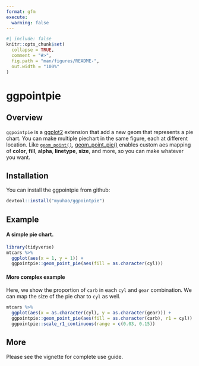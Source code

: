 ```yaml
---
format: gfm
execute: 
  warning: false
---
```


<!-- README.md is generated from README.qmd. Please edit that file -->

```r
#| include: false
knitr::opts_chunk$set(
  collapse = TRUE,
  comment = "#>",
  fig.path = "man/figures/README-",
  out.width = "100%"
)
```

# ggpointpie

<!-- badges: start -->
<!-- badges: end -->

## Overview

`ggpointpie` is a [ggplot2](https://ggplot2.tidyverse.org/index.html) extension 
that add a new geom that represents a pie chart. You can make multiple piechart
in the same figure, each at different location. Like 
[`geom_point()`](https://ggplot2.tidyverse.org/reference/geom_point.html),
[geom_point_pie()](reference/point_pie.html) enables custom aes
mapping of **color**, **fill**, **alpha**, **linetype**, **size**, and more, 
so you can make whatever you want.

## Installation

You can install the ggpointpie from github:

``` r
devtool::install("myuhao/ggpointpie")
```

## Example

#### A simple pie chart.
```r
library(tidyverse)
mtcars %>%
  ggplot(aes(x = 1, y = 1)) +
  ggpointpie::geom_point_pie(aes(fill = as.character(cyl)))
```


#### More complex example

Here, we show the proportion of `carb` in each `cyl` and `gear` combination.
We can map the size of the pie char to `cyl` as well.

```r
mtcars %>%
  ggplot(aes(x = as.character(cyl), y = as.character(gear))) +
  ggpointpie::geom_point_pie(aes(fill = as.character(carb), r1 = cyl)) +
  ggpointpie::scale_r1_continuous(range = c(0.03, 0.15))
```

## More

Please see the vignette for complete use guide.
